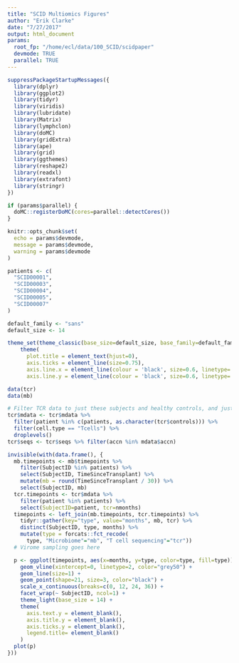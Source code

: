 ```yaml
---
title: "SCID Multiomics Figures"
author: "Erik Clarke"
date: "7/27/2017"
output: html_document
params:
  root_fp: "/home/ecl/data/100_SCID/scidpaper"
  devmode: TRUE
  parallel: TRUE
---
```


```r

suppressPackageStartupMessages({
  library(dplyr)
  library(ggplot2)
  library(tidyr)
  library(viridis)
  library(lubridate)
  library(Matrix)
  library(lymphclon)
  library(doMC)
  library(gridExtra)
  library(ape)
  library(grid)
  library(ggthemes)
  library(reshape2)
  library(readxl)
  library(extrafont)
  library(stringr)
})

if (params$parallel) {
  doMC::registerDoMC(cores=parallel::detectCores())
}

knitr::opts_chunk$set(
  echo = params$devmode,
  message = params$devmode,
  warning = params$devmode
)

patients <- c(
  "SCID00001",
  "SCID00003",
  "SCID00004",
  "SCID00005",
  "SCID00007"
)

default_family <- "sans"
default_size <- 14

theme_set(theme_classic(base_size=default_size, base_family=default_family) +
    theme(
      plot.title = element_text(hjust=0),
      axis.ticks = element_line(size=0.75), 
      axis.line.x = element_line(colour = 'black', size=0.6, linetype='solid'),
      axis.line.y = element_line(colour = 'black', size=0.6, linetype='solid')))

data(tcr)
data(mb)

# Filter TCR data to just these subjects and healthy controls, and just T cells
tcr$mdata <- tcr$mdata %>% 
  filter(patient %in% c(patients, as.character(tcr$controls))) %>% 
  filter(cell.type == "Tcells") %>%
  droplevels()
tcr$seqs <- tcr$seqs %>% filter(accn %in% mdata$accn)
```


```r
invisible(with(data.frame(), {
  mb.timepoints <- mb$timepoints %>% 
    filter(SubjectID %in% patients) %>%
    select(SubjectID, TimeSinceTransplant) %>%
    mutate(mb = round(TimeSinceTransplant / 30)) %>%
    select(SubjectID, mb)
  tcr.timepoints <- tcr$mdata %>% 
    filter(patient %in% patients) %>%
    select(SubjectID=patient, tcr=nmonths)
  timepoints <- left_join(mb.timepoints, tcr.timepoints) %>%
    tidyr::gather(key="type", value="months", mb, tcr) %>%
    distinct(SubjectID, type, months) %>%
    mutate(type = forcats::fct_recode(
      type, "Microbiome"="mb", "T cell sequencing"="tcr"))
  # Virome sampling goes here

  p <- ggplot(timepoints, aes(x=months, y=type, color=type, fill=type)) +
    geom_vline(xintercept=0, linetype=2, color="grey50") +
    geom_line(size=1) +
    geom_point(shape=21, size=3, color="black") +
    scale_x_continuous(breaks=c(0, 12, 24, 36)) +
    facet_wrap(~ SubjectID, ncol=1) + 
    theme_light(base_size = 14) +
    theme(
      axis.text.y = element_blank(), 
      axis.title.y = element_blank(),
      axis.ticks.y = element_blank(),
      legend.title= element_blank()
    )
  plot(p)
}))
```


